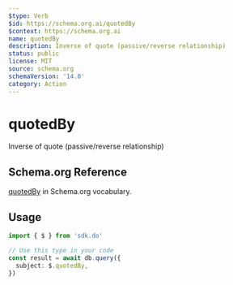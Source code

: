 ```yaml
---
$type: Verb
$id: https://schema.org.ai/quotedBy
$context: https://schema.org.ai
name: quotedBy
description: Inverse of quote (passive/reverse relationship)
status: public
license: MIT
source: schema.org
schemaVersion: '14.0'
category: Action
---
```


# quotedBy

Inverse of quote (passive/reverse relationship)

## Schema.org Reference

[quotedBy](https://schema.org/QuoteAction) in Schema.org vocabulary.

## Usage

```typescript
import { $ } from 'sdk.do'

// Use this type in your code
const result = await db.query({
  subject: $.quotedBy,
})
```
